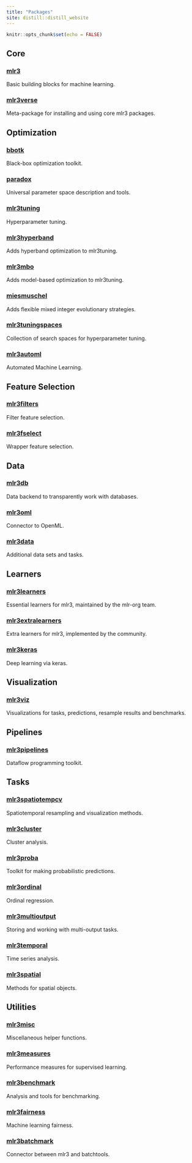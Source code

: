 ```yaml
---
title: "Packages"
site: distill::distill_website
---
```


```r
knitr::opts_chunk$set(echo = FALSE)
```

## <i class="bi-house-heart"></i> Core

<div class="grid-container-package">
  <div class="grid-item-package">
  <h3><a href="https://github.com/mlr-org/mlr3">mlr3</a> <i class="bi-circle-fill status-stable"></i></h3>
  Basic building blocks for machine learning.
  </div>
  <div class="grid-item-package">
  <h3><a href="https://github.com/mlr-org/mlr3verse">mlr3verse</a> <i class="bi-circle-fill status-stable"></i></h3>
  Meta-package for installing and using core mlr3 packages.
  </div>
</div> 

## <i class="bi-sliders"></i> Optimization 

<div class="grid-container-package">
  <div class="grid-item-package">
  <h3><a href="https://github.com/mlr-org/bbotk">bbotk</a> <i class="bi-circle-fill status-stable"></i></h3>
  Black-box optimization toolkit.
  </div>
  <div class="grid-item-package">
  <h3><a href="https://github.com/mlr-org/paradox">paradox</a> <i class="bi-circle-fill status-stable"></i></h3>
  Universal parameter space description and tools.
  </div>
  <div class="grid-item-package">
  <h3><a href="https://github.com/mlr-org/mlr3tuning">mlr3tuning</a> <i class="bi-circle-fill status-stable"></i></h3>
  Hyperparameter tuning.
  </div>
  <div class="grid-item-package">
  <h3><a href="https://github.com/mlr-org/mlr3hyperband">mlr3hyperband</a> <i class="bi-circle-fill status-stable"></i></h3>
  Adds hyperband optimization to mlr3tuning.
  </div>
  <div class="grid-item-package">
  <h3><a href="https://github.com/mlr-org/mlr3mbo">mlr3mbo</a> <i class="bi-circle-fill status-maturing"></i></h3>
  Adds model-based optimization to mlr3tuning.
  </div>
  <div class="grid-item-package">
  <h3><a href="https://github.com/mlr-org/miesmuschel">miesmuschel</a> <i class="bi-circle-fill status-maturing"></i></h3>
  Adds flexible mixed integer evolutionary strategies.
  </div>
  <div class="grid-item-package">
  <h3><a href="https://github.com/mlr-org/mlr3tuningspaces">mlr3tuningspaces</a> <i class="bi-circle-fill status-stable"></i></h3>
  Collection of search spaces for hyperparameter tuning.
  </div>
  <div class="grid-item-package">
  <h3><a href="https://github.com/mlr-org/mlr3automl">mlr3automl</a> <i class="bi-circle-fill status-maturing"></i></h3>
  Automated Machine Learning.
  </div>
</div> 

## <i class="bi-funnel"></i> Feature Selection

<div class="grid-container-package">
 
  <div class="grid-item-package">
  <h3><a href="https://github.com/mlr-org/mlr3filters">mlr3filters</a> <i class="bi-circle-fill status-stable"></i></h3>
  Filter feature selection.
  </div>
  <div class="grid-item-package">
  <h3><a href="https://github.com/mlr-org/mlr3fselect">mlr3fselect</a> <i class="bi-circle-fill status-stable"></i></h3>
  Wrapper feature selection.
  </div>
</div> 

## <i class="bi-hdd"></i> Data

<div class="grid-container-package">
  <div class="grid-item-package">
  <h3><a href="https://github.com/mlr-org/mlr3db">mlr3db</a> <i class="bi-circle-fill status-stable"></i></h3>
  Data backend to transparently work with databases.
  </div>
  <div class="grid-item-package">
  <h3><a href="https://github.com/mlr-org/mlr3oml">mlr3oml</a> <i class="bi-circle-fill status-stable"></i></h3>
  Connector to OpenML.
  </div>
  <div class="grid-item-package">
  <h3><a href="https://github.com/mlr-org/mlr3data">mlr3data</a> <i class="bi-circle-fill status-stable"></i></h3>
  Additional data sets and tasks.
  </div>
</div>

## <i class="bi-pen"></i> Learners

<div class="grid-container-package">
  <div class="grid-item-package">
  <h3><a href="https://github.com/mlr-org/mlr3learners">mlr3learners</a> <i class="bi-circle-fill status-stable"></i></h3>
  Essential learners for mlr3, maintained by the mlr-org team.
  </div>
  <div class="grid-item-package">
  <h3><a href="https://github.com/mlr-org/mlr3extralearners">mlr3extralearners</a> <i class="bi-circle-fill status-stable"></i></h3>
  Extra learners for mlr3, implemented by the community.
  </div>
  <div class="grid-item-package">
  <h3><a href="https://github.com/mlr-org/mlr3keras">mlr3keras</a> <i class="bi-circle-fill status-maturing"></i></h3>
  Deep learning via keras.
  </div>
</div>

## <i class="bi-bar-chart-line"></i> Visualization

<div class="grid-container-package">
  <div class="grid-item-package">
  <h3><a href="https://github.com/mlr-org/mlr3viz">mlr3viz</a> <i class="bi-circle-fill status-stable"></i></h3>
  Visualizations for tasks, predictions, resample results and benchmarks.
  </div>
</div>

## <i class="bi-share"></i> Pipelines

<div class="grid-container-package">
  <div class="grid-item-package">
  <h3><a href="https://github.com/mlr-org/mlr3pipelines">mlr3pipelines</a> <i class="bi-circle-fill status-stable"></i></h3>
   Dataflow programming toolkit.
  </div>
</div>

## <i class="bi-list-task"></i> Tasks

<div class="grid-container-package">
  <div class="grid-item-package">
  <h3><a href="https://github.com/mlr-org/mlr3spatiotempcv">mlr3spatiotempcv</a> <i class="bi-circle-fill status-stable"></i></h3>
  Spatiotemporal resampling and visualization methods.
  </div>
  <div class="grid-item-package">
  <h3><a href="https://github.com/mlr-org/mlr3cluster">mlr3cluster</a> <i class="bi-circle-fill status-stable"></i></h3>
  Cluster analysis.
  </div>
  <div class="grid-item-package">
  <h3><a href="https://github.com/mlr-org/mlr3proba">mlr3proba</a> <i class="bi-circle-fill status-stable"></i></h3>
  Toolkit for making probabilistic predictions.
  </div>
  <div class="grid-item-package">
  <h3><a href="https://github.com/mlr-org/mlr3ordinal">mlr3ordinal</a> <i class="bi-circle-fill status-maturing"></i></h3>
  Ordinal regression.
  </div>
  <div class="grid-item-package">
  <h3><a href="https://github.com/mlr-org/mlr3multioutput">mlr3multioutput</a> <i class="bi-circle-fill status-maturing"></i></h3>
  Storing and working with multi-output tasks.
  </div>
  <div class="grid-item-package">
  <h3><a href="https://github.com/mlr-org/mlr3temporal">mlr3temporal</a> <i class="bi-circle-fill status-maturing"></i></h3>
  Time series analysis.
  </div>
  <div class="grid-item-package">
  <h3><a href="https://github.com/mlr-org/mlr3spatial">mlr3spatial</a> <i class="bi-circle-fill status-maturing"></i></h3>
  Methods for spatial objects.
  </div>
</div>

## <i class="bi-balloon"></i> Utilities 

<div class="grid-container-package">
  <div class="grid-item-package">
  <h3><a href="https://github.com/mlr-org/mlr3misc">mlr3misc</a> <i class="bi-circle-fill status-stable"></i></h3>
  Miscellaneous helper functions.
  </div>
  <div class="grid-item-package">
  <h3><a href="https://github.com/mlr-org/mlr3measures">mlr3measures</a> <i class="bi-circle-fill status-stable"></i></h3>
  Performance measures for supervised learning.
  </div>
  <div class="grid-item-package">
  <h3><a href="https://github.com/mlr-org/mlr3benchmark">mlr3benchmark</a> <i class="bi-circle-fill status-stable"></i></h3>
  Analysis and tools for benchmarking.
  </div>
  <div class="grid-item-package">
  <h3><a href="https://github.com/mlr-org/mlr3fairness">mlr3fairness</a> <i class="bi-circle-fill status-maturing"></i></h3>
  Machine learning fairness.
  </div>
  <div class="grid-item-package">
  <h3><a href="https://github.com/mlr-org/mlr3batchmark">mlr3batchmark</a> <i class="bi-circle-fill status-maturing"></i></h3>
  Connector between mlr3 and batchtools.
  </div>
</div>
